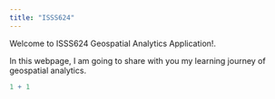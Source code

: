 ```yaml
---
title: "ISSS624"
---
```


Welcome to ISSS624 Geospatial Analytics Application!.

In this webpage, I am going to share with you my learning journey of geospatial analytics.

```r
1 + 1
```
